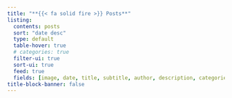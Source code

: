 ```yaml
---
title: "**{{< fa solid fire >}} Posts**"
listing:
  contents: posts
  sort: "date desc"
  type: default
  table-hover: true
  # categories: true
  filter-ui: true
  sort-ui: true
  feed: true
  fields: [image, date, title, subtitle, author, description, categories,file-modified]
title-block-banner: false
---
```

